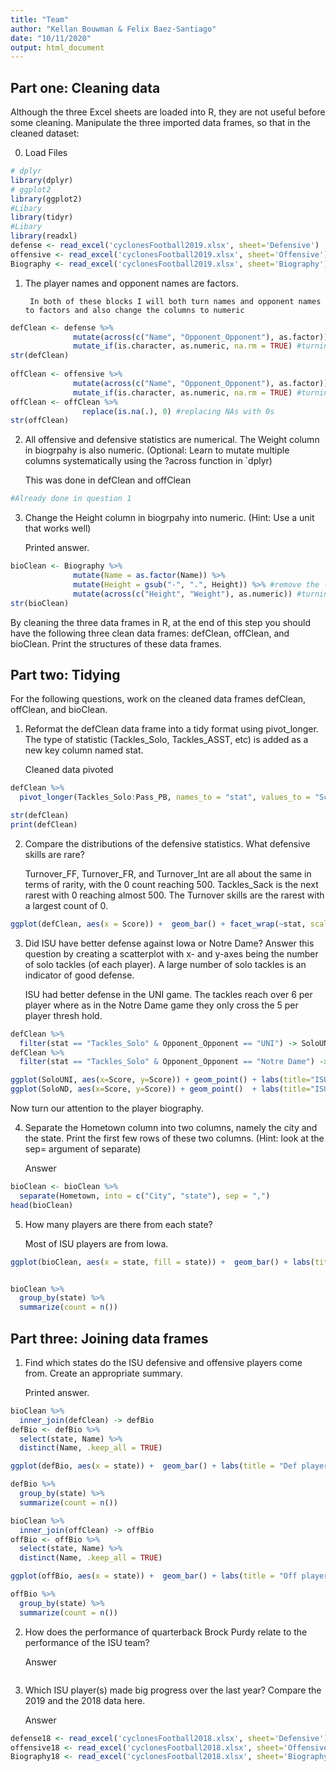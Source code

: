 ```yaml
---
title: "Team"
author: "Kellan Bouwman & Felix Baez-Santiago"
date: "10/11/2020"
output: html_document
---
```


## Part one: Cleaning data
Although the three Excel sheets are loaded into R, they are not useful before some cleaning. Manipulate the three imported data frames, so that in the cleaned dataset:

0. Load Files
     
```r
# dplyr
library(dplyr)
# ggplot2
library(ggplot2)
#Libary
library(tidyr)
#Libary
library(readxl)
defense <- read_excel('cyclonesFootball2019.xlsx', sheet='Defensive')
offensive <- read_excel('cyclonesFootball2019.xlsx', sheet='Offensive')
Biography <- read_excel('cyclonesFootball2019.xlsx', sheet='Biography')
```

1. The player names and opponent names are factors.

        In both of these blocks I will both turn names and opponent names to factors and also change the columns to numeric   
        
```r
defClean <- defense %>%
              mutate(across(c("Name", "Opponent_Opponent"), as.factor)) %>% #changing Name and Opponent_Opponent in offClean to factors
              mutate_if(is.character, as.numeric, na.rm = TRUE) #turning values to numeric
str(defClean)
  
offClean <- offensive %>%
              mutate(across(c("Name", "Opponent_Opponent"), as.factor)) %>% #changing Name and Opponent_Opponent in defClean to factors
              mutate_if(is.character, as.numeric, na.rm = TRUE) #turning values to numeric
offClean <- offClean %>% 
                replace(is.na(.), 0) #replacing NAs with 0s
str(offClean)
```

2. All offensive and defensive statistics are numerical. The Weight column in biogrpahy is also numeric. (Optional: Learn to mutate multiple columns systematically using the ?across function in `dplyr)

     This was done in defClean and offClean
     
```r
#Already done in question 1
```
     
3. Change the Height column in biogrpahy into numeric. (Hint: Use a unit that works well)

     Printed answer.
     
```r
bioClean <- Biography %>%
              mutate(Name = as.factor(Name)) %>% 
              mutate(Height = gsub("-", ".", Height)) %>% #remove the - from height and convert to feet
              mutate(across(c("Height", "Weight"), as.numeric)) #turning height and weight into a numeric column
str(bioClean)
```

By cleaning the three data frames in R, at the end of this step you should have the following three clean data frames: defClean, offClean, and bioClean. Print the structures of these data frames.

## Part two: Tidying
For the following questions, work on the cleaned data frames defClean, offClean, and bioClean.

1. Reformat the defClean data frame into a tidy format using pivot_longer. The type of statistic (Tackles_Solo, Tackles_ASST, etc) is added as a new key column named stat.

     Cleaned data pivoted
     
```r
defClean %>%
  pivot_longer(Tackles_Solo:Pass_PB, names_to = "stat", values_to = "Score") -> defClean

str(defClean)
print(defClean)
```
     
2. Compare the distributions of the defensive statistics. What defensive skills are rare?

     Turnover_FF, Turnover_FR, and Turnover_Int are all about the same in terms of rarity, with the 0 count reaching 500. Tackles_Sack is the next rarest with 0 reaching almost 500. The Turnover skills are the rarest with a largest count of 0.
     
```r
ggplot(defClean, aes(x = Score)) +  geom_bar() + facet_wrap(~stat, scales = 'free_y')
```
     
3. Did ISU have better defense against Iowa or Notre Dame? Answer this question by creating a scatterplot with x- and y-axes being the number of solo tackles (of each player). A large number of solo tackles is an indicator of good defense.

     ISU had better defense in the UNI game. The tackles reach over 6 per player where as in the Notre Dame game they only cross the 5 per player thresh hold.
     
```r
defClean %>%
  filter(stat == "Tackles_Solo" & Opponent_Opponent == "UNI") -> SoloUNI
defClean %>%
  filter(stat == "Tackles_Solo" & Opponent_Opponent == "Notre Dame") -> SoloND

ggplot(SoloUNI, aes(x=Score, y=Score)) + geom_point() + labs(title="ISU vs UNI")
ggplot(SoloND, aes(x=Score, y=Score)) + geom_point()  + labs(title="ISU vs Notre Dame")
```
     
Now turn our attention to the player biography.

4. Separate the Hometown column into two columns, namely the city and the state. Print the first few rows of these two columns. (Hint: look at the sep= argument of separate)

     Answer
     
```r
bioClean <- bioClean %>% 
  separate(Hometown, into = c("City", "state"), sep = ",")
head(bioClean)
```
     
5. How many players are there from each state?

     Most of ISU players are from Iowa.
     
```r
ggplot(bioClean, aes(x = state, fill = state)) +  geom_bar() + labs(title = "Players home States") + theme(axis.text.x = element_text(size=10, angle=45))


bioClean %>%
  group_by(state) %>%
  summarize(count = n())
```
     
## Part three: Joining data frames

1. Find which states do the ISU defensive and offensive players come from. Create an appropriate summary.

     Printed answer.
     
```r
bioClean %>%
  inner_join(defClean) -> defBio
defBio <- defBio %>%
  select(state, Name) %>%
  distinct(Name, .keep_all = TRUE)

ggplot(defBio, aes(x = state)) +  geom_bar() + labs(title = "Def players home States")

defBio %>%
  group_by(state) %>%
  summarize(count = n())

bioClean %>%
  inner_join(offClean) -> offBio
offBio <- offBio %>%
  select(state, Name) %>%
  distinct(Name, .keep_all = TRUE)

ggplot(offBio, aes(x = state)) +  geom_bar() + labs(title = "Off players home States")

offBio %>%
  group_by(state) %>%
  summarize(count = n())
```
     
2. How does the performance of quarterback Brock Purdy relate to the performance of the ISU team?

     Answer
     
```r

```
     
3. Which ISU player(s) made big progress over the last year? Compare the 2019 and the 2018 data here.

     Answer
     
```r
defense18 <- read_excel('cyclonesFootball2018.xlsx', sheet='Defensive')
offensive18 <- read_excel('cyclonesFootball2018.xlsx', sheet='Offensive')
Biography18 <- read_excel('cyclonesFootball2018.xlsx', sheet='Biography')
```
     
